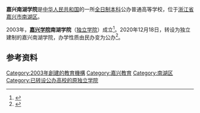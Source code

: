 '''嘉兴南湖学院'''是[[中华人民共和国|中华人民共和国]]的一所[[全日制|全日制]][[本科|本科]]公办普通高等学校，位于[[浙江省|浙江省]][[嘉兴市|嘉兴市]][[南湖区|南湖区]]。

2003年，'''[[嘉兴学院|嘉兴学院]]南湖学院'''（[[独立学院|独立学院]]）成立<ref>{{Cite web |url=https://nhxy.zjxu.edu.cn/page.php?id=1 |title=学院概况 |access-date=2021-01-24 |archive-date=2020-09-23 |archive-url=https://web.archive.org/web/20200923000622/https://nhxy.zjxu.edu.cn/page.php?id=1 |dead-url=yes }}</ref>。2020年12月18日，转设为独立建制的嘉兴南湖学院，办学性质由民办变为公办<ref>{{Cite web|title=教育部关于同意嘉兴学院南湖学院转设为嘉兴南湖学院的函|url=http://www.moe.gov.cn/srcsite/A03/s181/202101/t20210105_508749.html|access-date=2021-06-12|date=2020-12-18|work=中华人民共和国教育部|language=zh}}</ref>。

==参考资料==
{{reflist}}

{{浙江高等院校}}

[[Category:2003年創建的教育機構|Category:2003年創建的教育機構]]
[[Category:嘉兴教育|Category:嘉兴教育]]
[[Category:南湖区|Category:南湖区]]
[[Category:已转设公办高校的原独立学院|Category:已转设公办高校的原独立学院]]